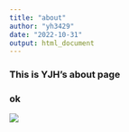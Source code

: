 ```yaml
---
title: "about"
author: "yh3429"
date: "2022-10-31"
output: html_document
---
```


### This is YJH's about page
### ok

<img src="image/san.jpg" style="longth：80%"> 

